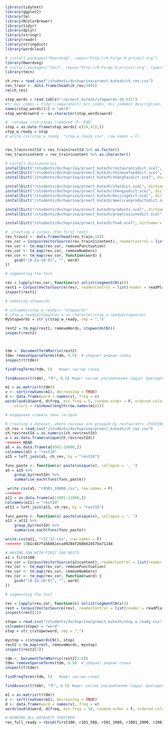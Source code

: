 ```r
library(tidytext)
library(ggplot2)
library(tm)
library(RColorBrewer)
library(tidyr)
library(dplyr)
library(stringr)
library(readr)
library(stringdist)
library(wordcloud)

# install.packages("Rwordseg", repos="http://R-Forge.R-project.org")
library(Rwordseg)
# install.packages("tmcn", repos="http://R-Forge.R-project.org", type="source")
library(tmcn)
```

```r
ch_rev = read.csv("/students/dvchuprina/proect_kutezh/ch_rev.csv")
rev_train <- data.frame(head(ch_rev,500))
rm(ch_rev)

stop_words = read.table("~/proect_kutezh/stopwords-zh.txt")
#tr_mcc_codes = tidyr::separate(tr_mcc_codes, mcc_codemcc_description, c("mcc_code", "mcc_description"), ";")
names(stop_words)[1] = "word"
stop_words$word <- as.character(stop_words$word)

#  готовые стоп-слова (removed 不，不是)
stop = as.data.frame(stop_words[-c(24,41),])
stop_w_ready = stop
# write.csv(stop_w_ready, "stop_w_ready.csv", row.names = F)


rev_train$restId = rev_train$restId %>% as.factor()
rev_train$content = rev_train$content %>% as.character()

```

```r
# install dictionnaries
installDict("/students/dvchuprina/proect_kutezh/restaurantsdict.scel", dictname = "restdict")
installDict("/students/dvchuprina/proect_kutezh/chinesefooddict.scel", dictname = "chfooddict")
installDict("/students/dvchuprina/proect_kutezh/shanghaidict.scel", dictname = "shanghaidict")

installDict("/students/dvchuprina/proect_kutezh/chatdict.scel", dictname = "chatdict")
installDict("/students/dvchuprina/proect_kutezh/chengyudict.scel", dictname = "chengyudict")
installDict("/students/dvchuprina/proect_kutezh/beijingdict.scel", dictname = "beijingdict")
installDict("/students/dvchuprina/proect_kutezh/americanproductsdict.scel", dictname = "americanfooddict")

installDict("/students/dvchuprina/proect_kutezh/products.scel", dictname = "productsict")
installDict("/students/dvchuprina/proect_kutezh/greatcuisinedict.scel", dictname = "greatcuisinedict")

installDict("/students/dvchuprina/proect_kutezh/food.scel", dictname = "fooddict")

```



```r
#  creating a corpus (the first rest)
rev_train1 <- data.frame(head(rev_train,14))
rev_cor = Corpus(VectorSource(rev_train1$content), readerControl = list(reader = readPlain, language = "cn"))
rev_cor <- tm_map(rev_cor, removePunctuation)
rev_cor <- tm_map(rev_cor, removeNumbers)
rev_cor <- tm_map(rev_cor, function(word) {
    gsub("[A-Za-z0-9]", "", word)
})

# segmenting the text

rev = lapply(rev_cor, function(x) unlist(segmentCN(x)))
rest1 = Corpus(VectorSource(rev), readerControl = list(reader = readPlain, language = "cn"))
inspect(rest1)

# removing stopwords

# colnames(stop_w_ready)= "stopwords"
# stop_w_ready$stopwords = as.character(stop_w_ready$stopwords)
MyStopwords = str_c(stop_w_ready, sep = ",")

rest2 = tm_map(rest1, removeWords, stopwordsCN())
inspect(rest2)



tdm <- DocumentTermMatrix(rest2)
tdm= removeSparseTerms(tdm, 0.9)  # убирает редкие слова 
inspect(t(tdm))

findFreqTerms(tdm, 5)   #ищет частые слова

findAssocs(t(tdm), "不", 0.5) #ищет частые употребления (вдруг пригодится)

m1 = as.matrix(t(tdm))
v <- sort(rowSums(m1), decreasing = TRUE)
d <- data.frame(word = names(v), freq = v)
wordcloud(d$word, d$freq, min.freq = 5, random.order = F, ordered.colors = F, 
    colors = rainbow(length(row.names(m1))))

# кодировки ставить лень сегодня

```

```r
# creating a dataset, where reviews are grouped by restaurants (FUCKING SUCCESS)
ch_rev = read.csv("/students/dvchuprina/proect_kutezh/ch_rev.csv")
ch_rev$restId = as.numeric(ch_rev$restId)
a = as.data.frame(unique(ch_rev$restId))
<<<<<<< HEAD
a5 = as.data.frame(a[8501:10000,])
colnames(a5) = "restId"
a15 = left_join(a5, ch_rev, by = "restId")

func_paste <- function(x) paste(unique(x), collapse = ', ')
a5 = a15 %>%
    group_by(restId) %>%
    summarise_each(funs(func_paste))

 write.csv(a5, "r8501_10000.csv", row.names = F)
=======
a11 = as.data.frame(a[11001:12000,])
colnames(a11) = "restId"
at11 = left_join(a11, ch_rev, by = "restId")

func_paste <- function(x) paste(unique(x), collapse = ', ')
a11 = at11 %>%
    group_by(restId) %>%
    summarise_each(funs(func_paste))

write.csv(a11, "r11_12.csv", row.names = F)
>>>>>>> 10b1c4b7fa56661eca49284f268b624575e71144

```

```r
# HAVING FUN WITH FIRST 100 RESTS
a1 = first100
rev_cor = Corpus(VectorSource(a1$content), readerControl = list(reader = readPlain, language = "cn"))
rev_cor <- tm_map(rev_cor, removePunctuation)
rev_cor <- tm_map(rev_cor, removeNumbers)
rev_cor <- tm_map(rev_cor, function(word) {
    gsub("[A-Za-z0-9]", "", word)
})

# segmenting the text

rev = lapply(rev_cor, function(x) unlist(segmentCN(x)))
rest = Corpus(VectorSource(rev), readerControl = list(reader = readPlain, encoding = "UTF-8", language = "cn"))
inspect(rest[2])

stopw = read.csv("/students/dvchuprina/proect_kutezh/stop_w_ready.csv")
colnames(stopw) = "word"
stop = str_c(stopw$word, sep = ",")

mystop = c(stopwordsCN(), stop)
rest2 = tm_map(rest, removeWords, mystop)
inspect(rest2[2])

tdm <- DocumentTermMatrix(rest2[3:6])
tdm= removeSparseTerms(tdm, 0.9)  # убирает редкие слова 
inspect(t(tdm))

findFreqTerms(tdm, 5)   #ищет частые слова

findAssocs(t(tdm), "不", 0.5) #ищет частые употребления (вдруг пригодится)

m1 = as.matrix(t(tdm))
v <- sort(rowSums(m1), decreasing = TRUE)
d <- data.frame(word = names(v), freq = v)
wordcloud(d$word, d$freq, min.freq = 50, random.order = F, ordered.colors = F, colors = rainbow(length(row.names(m1))))

```

```r
# BINDING ALL DATASETS TOGETHER
rev_full_ready = rbind(first100, r101_500, r501_1000, r1001_2000, r2001_2500, r2501_3000, r3001_3501, r3501_5500, r5500-r8500, r8501_10000, r10001_11000, r11_12, )
```

